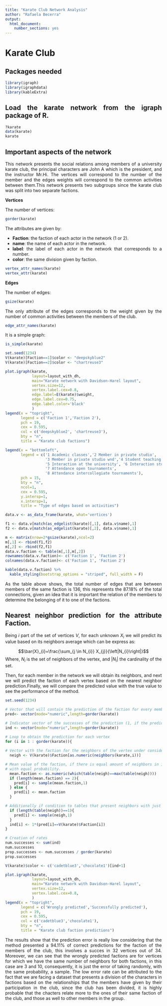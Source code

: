 ---
title: "Karate Club Network Analysis"
author: "Rafaela Becerra"
output:
  html_document:
    number_sections: yes
---

<style>
body {
text-align: justify}
</style>

# Karate Club
## Packages needed

```{r message=FALSE}
library(igraph)
library(igraphdata)
library(kableExtra)

```

## Load the karate network from the igraph package of R.
```{r}
?karate
data(karate)
karate
```
## Important aspects of the network

This network presents the social relations among members of a university karate club, the principal characters are John A which is the president, and the instructor Mr.Hi. The vertices will correspond to the number of the member and the edges weights will correspond to the common activities between them.This network presents two subgroups since the karate club was split into two separate factions.

**Vertices**

The number of vertices:
```{r}
gorder(karate)
```

The attributes are given by:

- **Faction**: the faction of each actor in the network (1 or 2).
- **name**: the name of each actor in the network.
- **label**: the label of each actor in the network that corresponds to a number.
- **color**: the same division given by faction.

```{r}
vertex_attr_names(karate)
vertex_attr(karate)
```

**Edges**

The number of edges:

```{r}
gsize(karate)
```

The only attribute of the edges corresponds to the weight given by the number of common activities between the members of the club.

```{r}
edge_attr_names(karate)
```

It is a simple graph:
```{r}
is_simple(karate)
```

```{r fig.align="center"}
set.seed(1234)
V(karate)[Faction==1]$color <- "deepskyblue2"
V(karate)[Faction==2]$color <- "chartreuse3"

plot.igraph(karate,
            layout=layout_with_dh,
            main="Karate network with Davidson-Harel layout",
            vertex.size=12,
            vertex.label.cex=0.8,
            edge.label=E(karate)$weight,
            edge.label.cex=0.75,
            edge.label.color='black'
            )
legend(x = "topright",
       legend = c('Faction 1','Faction 2'),
       pch = 19,
       cex = 0.595, 
       col = c('deepskyblue2', 'chartreuse3'),
       bty = "n",
       title = "Karate club factions")

legend(x = "bottomleft",
       legend = c('1 Academic classes','2 Member in private studio',
                  '3 Member in private studio wnd','4 Student teaching',
                  '5 Interaction at the university', '6 Interaction student-oriented bar',
                  '7 Attendance open tournaments', 
                  '8 Attendance intercollegiate tournaments'),
       pch = 15,
       bty = "n",
       ncol=1,
       cex = 0.595, 
       y.intersp=1,
       x.intersp=1,
       title = "Type of edges based on activities")
```

```{r}
data.v <- as_data_frame(karate, what='vertices')

f1 <- data.v[match(as_edgelist(karate)[,1], data.v$name),1]
f2 <- data.v[match(as_edgelist(karate)[,2], data.v$name),1]

m <- matrix(nrow=2*gsize(karate),ncol=2)
m[,1] <- rbind(f1,f2)
m[,2] <- rbind(f2,f1)
data.v.faction <- table(m[,1],m[,2])
rownames(data.v.faction)<- c('Faction 1', 'Faction 2')
colnames(data.v.faction)<- c('Faction 1', 'Faction 2')

kable(data.v.faction) %>%
  kable_styling(bootstrap_options = "striped", full_width = F)

```
As the table above shows, the total number of edges that are between members of the same faction is 136, this represents the 87.18% of the total connections, given an idea that it is important the relation of the members to determine the belonging of it to one of the factions.

## Nearest neighbor prediction for the attribute Faction. 

Being $i$ part of the set of vertices $V$, for each unknown ${X}_{i}$ we will predict its value based on its neighbors average which can be express as: 

$$\bar{X}_{i}=\frac{\sum_{j \in N_{i}} X_{j}}{\left|N_{i}\right|}$$
Where, $N_{i}$ is the set of neighbors of the vertex, and ${\left|N_{i}\right|}$ the cardinality of the set.

Then, for each member in the network we will obtain its neighbors, and next we will predict the faction of each vertex based on the nearest neighbor prediction.Finally, we will compare the predicted value with the true value to see the performance of the method.


```{r}
set.seed(1234)

# Vector that will contain the prediction of the faction for every member.
pred<- vector(mode="numeric",length=gorder(karate))

# Indicator vector of the successes of the prediction (1, if the prediction if good, 0 is the prediction is not good).
ind <- vector(mode="numeric",length=gorder(karate))

# Loop to obtain the prediction for each vertex 
for (i in 1 : gorder(karate)){
  
# Vector with the faction for the neighbors of the vertex under consideration.
  neigh <- V(karate)$Faction[as.numeric(neighbors(karate,i))]

# Mean value of the faction, if there is equal amount of neighbors in 1 and two just take a sample
# with equal probability.
  mean.faction <- as.numeric(which(table(neigh)==max(table(neigh))))
  if (length(mean.faction) == 2){
    pred[i] <- sample(mean.faction,1)
  } else {
    pred[i] <- mean.faction
  }

# Additionally if condition to tables that present neighbors with just one type of faction.  
  if (length(table(neigh))==1){
    pred[i] <- sample(neigh,1) 
  }
  ind[i] <- 1*(pred[i]==V(karate)$Faction[i])
}

# Creation of rates
num.successes <- sum(ind)
num.successes
prop.successes <- num.successes / gorder(karate)
prop.successes
```

```{r fig.align="center"}
V(karate)$color <- c('cadetblue3','chocolate1')[ind+1]

plot.igraph(karate,
            layout=layout_with_dh,
            main="Karate network with Davidson-Harel layout",
            vertex.size=12,
            vertex.label.cex=0.8,
            )
legend(x = "topright",
       legend = c('Wrongly predicted','Successfully predicted'),
       pch = 19,
       cex = 0.595, 
       col = c('cadetblue3','chocolate1'),
       bty = "n",
       title = "Karate club faction predictions")
```
The results show that the prediction error is really low considering that the method presented a 94.11% of correct predictions for the faction of the members of the club, this involves a succes in 32 vertices out of 34. Moreover, we can see that the wrongly predicted factions are for vertices for which we have the same number of neighbors for both factions, in this case are 3 and 10, consequently, it is just the error of taking randomly, with the same probability, a sample. The low error rate can be attributed to the fact that we are facing a dataset that presents a division of the characters in factions based on the relationships that the members have given by their participation in the club, since the club has been divided, it is highly probable that the chacters relate more to the ones of their same faction of the club, and those as well to other members in the group. 